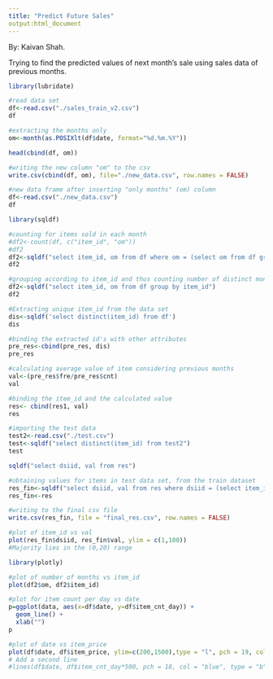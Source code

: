 ```yaml
---
title: "Predict Future Sales"
output:html_document
---
```

By: Kaivan Shah.

Trying to find the predicted values of next month's sale using sales data of previous months.

```r
library(lubridate)

#read data set
df<-read.csv("./sales_train_v2.csv")
df

#extracting the months only
om<-month(as.POSIXlt(df$date, format="%d.%m.%Y"))

head(cbind(df, om))

#writing the new column "om" to the csv
write.csv(cbind(df, om), file="./new_data.csv", row.names = FALSE)
```


```r
#new data frame after inserting "only months" (om) column
df<-read.csv("./new_data.csv")
df

library(sqldf)

#counting for items sold in each month
#df2<-count(df, c("item_id", "om"))
#df2
df2<-sqldf("select item_id, om from df where om = (select om from df group by item_id)")
df2

#grouping according to item_id and thus counting number of distinct months
df2<-sqldf("select item_id, om from df group by item_id")
df2
```

```r

#Extracting unique item_id from the data set
dis<-sqldf('select distinct(item_id) from df')
dis

#binding the extracted id's with other attributes
pre_res<-cbind(pre_res, dis)
pre_res
```

```r

#calculating average value of item considering previous months
val<-(pre_res$fre/pre_res$cnt)
val

#binding the item_id and the calculated value
res<- cbind(res1, val)
res

#importing the test data
test2<-read.csv("./test.csv")
test<-sqldf("select distinct(item_id) from test2")
test

sqldf("select dsiid, val from res")

#obtaining values for items in test data set, from the train dataset
res_fin<-sqldf("select dsiid, val from res where dsiid = (select item_id from test)")
res_fin<-res

#writing to the final csv file
write.csv(res_fin, file = "final_res.csv", row.names = FALSE)
```

```r
#plot of item_id vs val
plot(res_fin$dsiid, res_fin$val, ylim = c(1,100))
#Majority lies in the (0,20) range

```

```r
library(plotly)

#plot of number of months vs item_id
plot(df2$om, df2$item_id)
```
```r
#plot for item count per day vs date
p=ggplot(data, aes(x=df$date, y=df$item_cnt_day)) +
  geom_line() +
  xlab("")
p
```
```r
#plot of date vs item_price
plot(df$date, df$item_price, ylim=c(200,1500),type = "l", pch = 19, col = "red", xlab = "Date")
# Add a second line
#lines(df$date, df$item_cnt_day*500, pch = 18, col = "blue", type = "b", lty = 2)
```

